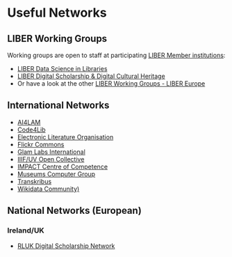 # Useful Networks {.unnumbered .unlisted}
## LIBER Working Groups

Working groups are open to staff at participating [LIBER Member institutions](https://libereurope.eu/liber-participants/):

- [LIBER Data Science in Libraries](https://libereurope.eu/working-group/liber-data-science-in-libraries-working-group/)
- [LIBER Digital Scholarship & Digital Cultural Heritage](https://libereurope.eu/working-group/digital-scholarship-and-digital-cultural-heritage-collections-working-group/)
- Or have a look at the other [LIBER Working Groups - LIBER Europe](https://libereurope.eu/working-groups/)

## International Networks

- [AI4LAM](https://sites.google.com/view/ai4lam)
- [Code4Lib](https://code4lib.org/about/)
- [Electronic Literature Organisation](https://eliterature.org/)
- [Flickr Commons](https://www.flickr.com/commons)
- [Glam Labs International](https://glamlabs.io/)
- [IIIF/UV Open Collective](https://iiif.io/)
- [IMPACT Centre of Competence](https://www.digitisation.eu/)
- [Museums Computer Group](https://museumscomputergroup.org.uk/)
- [Transkribus](https://readcoop.eu/transkribus/)
- [Wikidata Community)](https://www.wikidata.org/wiki/Special:MyLanguage/Project:Community_portal)

## National Networks (European)

### Ireland/UK

- [RLUK Digital Scholarship Network](https://www.rluk.ac.uk/rluk-dsn/)
